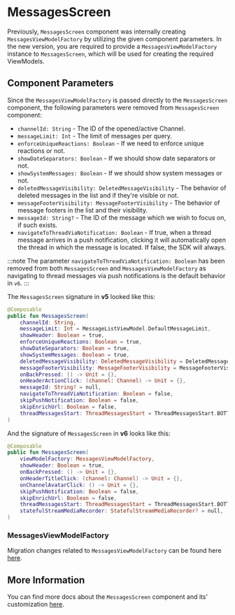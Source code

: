 # MessagesScreen

Previously, `MessagesScreen` component was internally creating `MessagesViewModelFactory` by utilizing the given component parameters.
In the new version, you are required to provide a `MessagesViewModelFactory` instance to `MessagesScreen`, which will be used for creating the required ViewModels.

## Component Parameters

Since the `MessagesViewModelFactory` is passed directly to the `MessagesScreen` component, the following parameters were removed from `MessagesScreen` component:
- `channelId: String` - The ID of the opened/active Channel.
- `messageLimit: Int` - The limit of messages per query.
- `enforceUniqueReactions: Boolean` - If we need to enforce unique reactions or not.
- `showDateSeparators: Boolean` - If we should show date separators or not.
- `showSystemMessages: Boolean` - If we should show system messages or not.
- `deletedMessageVisibility: DeletedMessageVisibility` - The behavior of deleted messages in the list and if they're visible or not.
- `messageFooterVisibility: MessageFooterVisibility` - The behavior of message footers in the list and their visibility.
- `messageId: String?` - The ID of the message which we wish to focus on, if such exists.
- `navigateToThreadViaNotification: Boolean` - If true, when a thread message arrives in a push notification, clicking it will automatically open the thread in which the message is located. If false, the SDK will always.

:::note
The parameter `navigateToThreadViaNotification: Boolean` has been removed from both `MessagesScreen` and `MessagesViewModelFactory` as navigating to thread messages via push notifications is the default behavior in `v6`.
:::

The `MessagesScreen` signature in **v5** looked like this:

```kotlin
@Composable
public fun MessagesScreen(
    channelId: String,
    messageLimit: Int = MessageListViewModel.DefaultMessageLimit,
    showHeader: Boolean = true,
    enforceUniqueReactions: Boolean = true,
    showDateSeparators: Boolean = true,
    showSystemMessages: Boolean = true,
    deletedMessageVisibility: DeletedMessageVisibility = DeletedMessageVisibility.ALWAYS_VISIBLE,
    messageFooterVisibility: MessageFooterVisibility = MessageFooterVisibility.WithTimeDifference(),
    onBackPressed: () -> Unit = {},
    onHeaderActionClick: (channel: Channel) -> Unit = {},
    messageId: String? = null,
    navigateToThreadViaNotification: Boolean = false,
    skipPushNotification: Boolean = false,
    skipEnrichUrl: Boolean = false,
    threadMessagesStart: ThreadMessagesStart = ThreadMessagesStart.BOTTOM,
) 
```

And the signature of `MessagesScreen` in **v6** looks like this:
```kotlin
@Composable
public fun MessagesScreen(
    viewModelFactory: MessagesViewModelFactory,
    showHeader: Boolean = true,
    onBackPressed: () -> Unit = {},
    onHeaderTitleClick: (channel: Channel) -> Unit = {},
    onChannelAvatarClick: () -> Unit = {},
    skipPushNotification: Boolean = false,
    skipEnrichUrl: Boolean = false,
    threadMessagesStart: ThreadMessagesStart = ThreadMessagesStart.BOTTOM,
    statefulStreamMediaRecorder: StatefulStreamMediaRecorder? = null,
)
```

### MessagesViewModelFactory
Migration changes related to `MessagesViewModelFactory` can be found here [here](01-message-list-viewmodel.mdx).

## More Information
You can find more docs about the `MessagesScreen` component and its' customization [here](../../compose/message-components/messages-screen.mdx).

